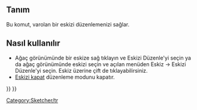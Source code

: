 <languages/>

{{Docnav
|[[Sketcher_NewSketch|Create sketch]]
|[[Sketcher_Dialog|Dialog]]
|[[Sketcher_Workbench|Sketcher]]
|IconL=Sketcher_NewSketch.svg‎‎
|IconR=
|IconC=Workbench_Sketcher.svg
}}

<div class="mw-translate-fuzzy">
{{GuiCommand/tr
|Name=Sketcher EditSketch
|Name/tr=Eskizi Düzenle
|Workbenches=[[Sketcher Workbench/tr|Eskiz]], [[PartDesign Workbench/tr|Parça tasarım]]
|MenuLocation=Eskiz → Yeni Eskiz
}}
</div>

<span id="Description"></span>
==Tanım==

<div class="mw-translate-fuzzy">
Bu komut, varolan bir eskizi düzenlemenizi sağlar.
</div>

<span id="Usage"></span>
<div class="mw-translate-fuzzy">
== Nasıl kullanılır ==
</div>

<div class="mw-translate-fuzzy">
* Ağaç görünümünde bir eskize sağ tıklayın ve Eskizi Düzenle'yi seçin ya da ağaç görünümünde eskizi seçin ve açılan menüden Eskiz → Eskizi Düzenle'yi seçin. Eskiz üzerine çift de tıklayabilirsiniz.
*[[Sketcher LeaveSketch/tr|Eskizi kapat]] düzenleme modunu kapatır.
</div>


<div class="mw-translate-fuzzy">
[[Category:Sketcher/tr]]
</div>

{{Sketcher_Tools_navi{{#translation:}}}}
{{Userdocnavi{{#translation:}}}}